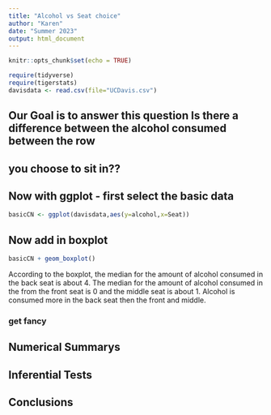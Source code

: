 ```yaml
---
title: "Alcohol vs Seat choice"
author: "Karen"
date: "Summer 2023"
output: html_document
---
```


```r
knitr::opts_chunk$set(echo = TRUE)
```

```r
require(tidyverse)
require(tigerstats)
davisdata <- read.csv(file="UCDavis.csv")
```
## Our Goal is to answer this question Is there a difference between the alcohol consumed between the row
## you choose to sit in??

## Now with ggplot - first select the basic data

```r
basicCN <- ggplot(davisdata,aes(y=alcohol,x=Seat))
```
## Now add in boxplot

```r
basicCN + geom_boxplot()
```
  
According to the boxplot, the median for the amount of alcohol consumed in the back seat is about 4. The median for the amount of alcohol consumed in the from the front seat is 0 and the middle seat is about 1. Alcohol is consumed more in the back seat then the front and middle.
  
### get fancy  

## Numerical Summarys 

## Inferential Tests

## Conclusions


